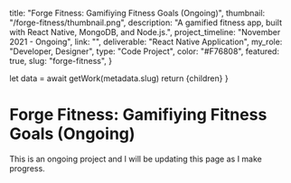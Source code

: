 
  title: "Forge Fitness: Gamifiying Fitness Goals (Ongoing)",
  thumbnail: "/forge-fitness/thumbnail.png",
  description:
    "A gamified fitness app, built with React Native, MongoDB, and Node.js.",
  project_timeline: "November 2021 - Ongoing",
  link: "",
  deliverable: "React Native Application",
  my_role: "Developer, Designer",
  type: "Code Project",
  color: "#F76808",
  featured: true,
  slug: "forge-fitness",
}

  let data = await getWork(metadata.slug)
  return <MdxLayout data={data}>{children}</MdxLayout>
}

# Forge Fitness: Gamifiying Fitness Goals (Ongoing)

This is an ongoing project and I will be updating this page as I make progress.
